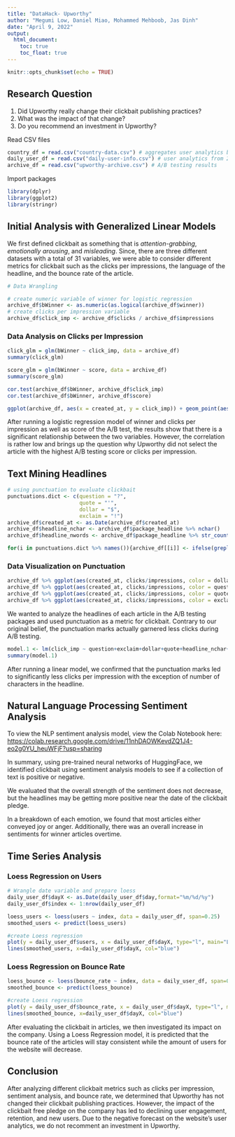 ```yaml
---
title: "DataHack- Upworthy"
author: "Megumi Low, Daniel Miao, Mohammed Mehboob, Jas Dinh"
date: "April 9, 2022"
output: 
  html_document:
    toc: true
    toc_float: true
---
```


```r
knitr::opts_chunk$set(echo = TRUE)
```

## Research Question

1. Did Upworthy really change their clickbait publishing practices?
2. What was the impact of that change?
3. Do you recommend an investment in Upworthy?


Read CSV files
```r
country_df = read.csv("country-data.csv") # aggregates user analytics by country
daily_user_df = read.csv("daily-user-info.csv") # user analytics from 2013 to 2015
archive_df = read.csv("upworthy-archive.csv") # A/B testing results
```

Import packages
```r
library(dplyr)
library(ggplot2)
library(stringr)
```

## Initial Analysis with Generalized Linear Models

We first defined clickbait as something that is *attention-grabbing*, *emotionally arousing*, and *misleading*. Since, there are three different datasets with a total of 31 variables, we were able to consider different metrics for clickbait such as the clicks per impressions, the language of the headline, and the bounce rate of the article.

```r
# Data Wrangling

# create numeric variable of winner for logistic regression
archive_df$bWinner <- as.numeric(as.logical(archive_df$winner))
# create clicks per impression variable
archive_df$click_imp <- archive_df$clicks / archive_df$impressions
```

### Data Analysis on Clicks per Impression
```r
click_glm = glm(bWinner ~ click_imp, data = archive_df)
summary(click_glm)

score_glm = glm(bWinner ~ score, data = archive_df)
summary(score_glm)

cor.test(archive_df$bWinner, archive_df$click_imp)
cor.test(archive_df$bWinner, archive_df$score)

ggplot(archive_df, aes(x = created_at, y = click_imp)) + geom_point(aes(color = winner)) + geom_smooth() + labs(title = "Clicks per Impressions over Time", x= "Date of A/B Test", y = "Clicks per Impressions")
```


After running a logistic regression model of winner and clicks per impression as well as score of the A/B test, the results show that there is a significant relationship between the two variables. However, the correlation is rather low and brings up the question why Upworthy did not select the article with the highest A/B testing score or clicks per impression.

## Text Mining Headlines

```r
# using punctuation to evaluate clickbait
punctuations.dict <- c(question = "?",
                       quote = "'",
                       dollar = "$",
                       exclaim = "!")
archive_df$created_at <- as.Date(archive_df$created_at)
archive_df$headline_nchar <- archive_df$package_headline %>% nchar()
archive_df$headline_nwords <- archive_df$package_headline %>% str_count(" ") + 1

for(i in punctuations.dict %>% names()){archive_df[[i]] <- ifelse(grepl(paste0("[",punctuations.dict[i],"]"), archive_df$package_headline), T, F) }
```


### Data Visualization on Punctuation
```r
archive_df %>% ggplot(aes(created_at, clicks/impressions, color = dollar)) + geom_smooth() + labs(title = "Clicks with Dollar Marks in Headline", x= "Date", y= "Total Clicks Per Impressions")
archive_df %>% ggplot(aes(created_at, clicks/impressions, color = question)) + geom_smooth()+ labs(title = "Clicks with Question Marks in Headline", x= "Date", y= "Total Clicks Per Impressions")
archive_df %>% ggplot(aes(created_at, clicks/impressions, color = quote)) + geom_smooth() + labs(title = "Clicks with Quotes in Headline", x= "Date", y= "Total Clicks Per Impressions")
archive_df %>% ggplot(aes(created_at, clicks/impressions, color = exclaim)) + geom_smooth() + labs(title = "Clicks with Exclaimation Marks in Headline", x= "Date", y= "Total Clicks Per Impressions")
```


We wanted to analyze the headlines of each article in the A/B testing packages and used punctuation as a metric for clickbait. Contrary to our original belief, the punctuation marks actually garnered less clicks during A/B testing.

```r
model.1 <- lm(click_imp ~ question+exclaim+dollar+quote+headline_nchar+headline_nwords, data = archive_df)
summary(model.1)
```


After running a linear model, we confirmed that the punctuation marks led to significantly less clicks per impression with the exception of number of characters in the headline.

## Natural Language Processing Sentiment Analysis

To view the NLP sentiment analysis model, view the Colab Notebook here: [https://colab.research.google.com/drive/11nhDAOWKevdZQ1J4-eo2g0YU_heuWFjF?usp=sharing](https://colab.research.google.com/drive/11nhDAOWKevdZQ1J4-eo2g0YU_heuWFjF?usp=sharing)

In summary, using pre-trained neural networks of HuggingFace, we identified clickbait using sentiment analysis models to see if a collection of text is positive or negative. 

We evaluated that the overall strength of the sentiment does not decrease, but the headlines may be getting more positive near the date of the clickbait pledge. 

In a breakdown of each emotion, we found that most articles either conveyed joy or anger. Additionally, there was an overall increase in sentiments for winner articles overtime.

## Time Series Analysis

### Loess Regression on Users
```r
# Wrangle date variable and prepare loess
daily_user_df$dayX <- as.Date(daily_user_df$day,format="%m/%d/%y")
daily_user_df$index <- 1:nrow(daily_user_df)

loess_users <- loess(users ~ index, data = daily_user_df, span=0.25)
smoothed_users <- predict(loess_users)

#create Loess regression
plot(y = daily_user_df$users, x = daily_user_df$dayX, type="l", main="Loess Smoothing and Prediction on Users", xlab="Date", ylab="Users")
lines(smoothed_users, x=daily_user_df$dayX, col="blue")

```

### Loess Regression on Bounce Rate
```r
loess_bounce <- loess(bounce_rate ~ index, data = daily_user_df, span=0.25)
smoothed_bounce <- predict(loess_bounce)

#create Loess regression
plot(y = daily_user_df$bounce_rate, x = daily_user_df$dayX, type="l", main="Loess Smoothing and Prediction on Bounce Rate", xlab="Date", ylab="Bounce Rate")
lines(smoothed_bounce, x=daily_user_df$dayX, col="blue")
```


After evaluating the clickbait in articles, we then investigated its impact on the company. Using a Loess Regression model, it is predicted that the bounce rate of the articles will stay consistent while the amount of users for the website will decrease.

## Conclusion

After analyzing different clickbait metrics such as clicks per impression, sentiment analysis, and bounce rate, we determined that Upworthy has not changed their clickbait publishing practices. However, the impact of the clickbait free pledge on the company has led to declining user engagement, retention, and new users. Due to the negative forecast on the website's user analytics, we do not recomment an investment in Upworthy.
